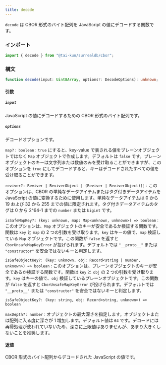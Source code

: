 ```yaml
---
title: decode
---
```


`decode` は CBOR 形式のバイト配列を JavaScript の値にデコードする関数です。

### インポート

```ts
import { decode } from "@tai-kun/surrealdb/cbor";
```

### 構文

```ts
function decode(input: Uint8Array, options?: DecodeOptions): unknown;
```

#### 引数

##### `input`

JavaScript の値にデコードするための CBOR 形式のバイト配列です。

##### `options`

デコードオプションです。

`map?: boolean`
:   `true` にすると、key-value で表される値をプレーンオブジェクトではなく `Map` オブジェクトで作成します。デフォルトは `false` です。プレーンオブジェクトのキーは文字列または数値のみを受け取ることができますが、このオプションを `true` にしてデコードすると、キーはデコードされたすべての値を受け取ることができます。

`reviver?: Reviver | ReviverObject | (Reviver | ReviverObject)[]`
:   このオプションは、CBOR の単純なデータアイテムまたはタグ付きデータアイテムを JavaScript の値に変換するために使用します。単純なデータアイテムは 0 から 19 および 32 から 255 までの値に限定されます。タグ付きデータアイテムのタグは 0 から 2^64-1 までの `number` または `bigint` です。

`isSafeMapKey?: (key: unknown, map: Map<unknown, unknown>) => boolean`
:   このオプションは、`Map` オブジェクトのキーが安全であるか検証する関数です。関数は `key` と `map` の 2 つの引数を受け取ります。`key` はキーの値で、`map` 検証している `Map` オブジェクトです。この関数が `false` を返すと `CborUnsafeMapKeyError` が投げられます。デフォルトでは `"__proto__"` または `"constructor"` を安全ではないキーと判定します。

`isSafeObjectKey?: (key: unknown, obj: Record<string | number, unknown>) => boolean`
:   このオプションは、プレーンオブジェクトのキーが安全であるか検証する関数です。関数は `key` と `obj` の 2 つの引数を受け取ります。`key` はキーの値で、`obj` 検証しているプレーンオブジェクトです。この関数が `false` を返すと `CborUnsafeMapKeyError` が投げられます。デフォルトでは `"__proto__"` または `"constructor"` を安全ではないキーと判定します。

`isSafeObjectKey?: (key: string, obj: Record<string, unknown>) => boolean`

`maxDepth?: number`
:   オブジェクトの最大深さを指定します。オブジェクトまたは配列に入る度に深さが 1 増加します。デフォルト値は `64` です。デコードには再帰処理が使われていないため、深さに上限値はありませんが、あまり大きくしないことを推奨します。

#### 返値

CBOR 形式のバイト配列からデコードされた JavaScript の値です。
